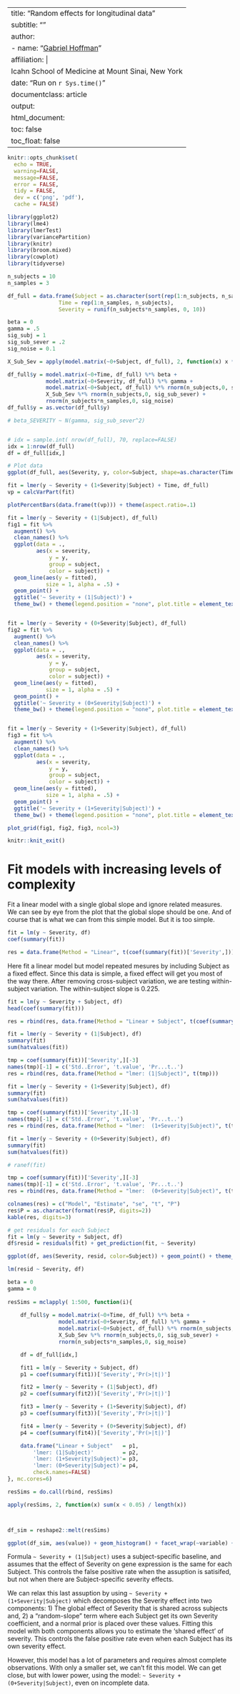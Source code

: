 
---
title: "Random effects for longitudinal data"
subtitle: ""
author:
- name: "[Gabriel Hoffman](http://gabrielhoffman.github.io)"
  affiliation: | 
    Icahn School of Medicine at Mount Sinai, New York
date: "Run on `r Sys.time()`"
documentclass: article
output:
  html_document:
    toc: false
    toc_float: false
---




<!---

cd /Users/gabrielhoffman/workspace/repos/misc_vp


rmarkdown::render("longitudinal_RE.Rmd")




--->

```r
knitr::opts_chunk$set(
  echo = TRUE,
  warning=FALSE,
  message=FALSE,
  error = FALSE,
  tidy = FALSE,
  dev = c('png', 'pdf'),
  cache = FALSE)
```


```r
library(ggplot2)
library(lme4)
library(lmerTest)
library(variancePartition)
library(knitr)
library(broom.mixed)
library(cowplot)
library(tidyverse)

n_subjects = 10
n_samples = 3

df_full = data.frame(Subject = as.character(sort(rep(1:n_subjects, n_samples))),
				Time = rep(1:n_samples, n_subjects),
				Severity = runif(n_subjects*n_samples, 0, 10))

beta = 0
gamma = .5
sig_subj = 1
sig_sub_sever = .2
sig_noise = 0.1

X_Sub_Sev = apply(model.matrix(~0+Subject, df_full), 2, function(x) x * df_full$Severity)

df_full$y = model.matrix(~0+Time, df_full) %*% beta +
			model.matrix(~0+Severity, df_full) %*% gamma +
			model.matrix(~0+Subject, df_full) %*% rnorm(n_subjects,0, sig_subj) + 
			X_Sub_Sev %*% rnorm(n_subjects,0, sig_sub_sever) + 
			rnorm(n_subjects*n_samples,0, sig_noise)
df_full$y = as.vector(df_full$y)

# beta_SEVERITY ~ N(gamma, sig_sub_sever^2)


# idx = sample.int( nrow(df_full), 70, replace=FALSE)
idx = 1:nrow(df_full)
df = df_full[idx,]

# Plot data
ggplot(df_full, aes(Severity, y, color=Subject, shape=as.character(Time))) + geom_point(size=2) + theme_bw() + theme(aspect.ratio=1, legend.position="none")
```

```r
fit = lmer(y ~ Severity + (1+Severity|Subject) + Time, df_full)
vp = calcVarPart(fit)

plotPercentBars(data.frame(t(vp))) + theme(aspect.ratio=.1)
```

```r
fit = lmer(y ~ Severity + (1|Subject), df_full)
fig1 = fit %>% 
  augment() %>% 
  clean_names() %>% 
  ggplot(data = .,
         aes(x = severity,
             y = y,
             group = subject,
             color = subject)) +
  geom_line(aes(y = fitted),
            size = 1, alpha = .5) +
  geom_point() +
  ggtitle('~ Severity + (1|Subject)') +
  theme_bw() + theme(legend.position = "none", plot.title = element_text(hjust = 0.5), aspect.ratio=1)


fit = lmer(y ~ Severity + (0+Severity|Subject), df_full)
fig2 = fit %>% 
  augment() %>% 
  clean_names() %>% 
  ggplot(data = .,
         aes(x = severity,
             y = y,
             group = subject,
             color = subject)) +
  geom_line(aes(y = fitted),
            size = 1, alpha = .5) +
  geom_point() +
  ggtitle('~ Severity + (0+Severity|Subject)') +
  theme_bw() + theme(legend.position = "none", plot.title = element_text(hjust = 0.5), aspect.ratio=1)


fit = lmer(y ~ Severity + (1+Severity|Subject), df_full)
fig3 = fit %>% 
  augment() %>% 
  clean_names() %>% 
  ggplot(data = .,
         aes(x = severity,
             y = y,
             group = subject,
             color = subject)) +
  geom_line(aes(y = fitted),
            size = 1, alpha = .5) +
  geom_point() +
  ggtitle('~ Severity + (1+Severity|Subject)') +
  theme_bw() + theme(legend.position = "none", plot.title = element_text(hjust = 0.5), aspect.ratio=1)

plot_grid(fig1, fig2, fig3, ncol=3)

knitr::knit_exit()
```



# Fit models with increasing levels of complexity

Fit a linear model with a single global slope and ignore related measures.  We can see by eye from the plot that the global slope should be one.  And of course that is what we can from this simple model. But it is too simple.  
```r
fit = lm(y ~ Severity, df)
coef(summary(fit))
```

```r
res = data.frame(Method = "Linear", t(coef(summary(fit))['Severity',]))
```

Here fit a linear model but model repeated mesures by including Subject as a fixed effect.  Since this data is simple, a fixed effect will get you most of the way there.  After removing cross-subject variation, we are testing within-subject variation.  The within-subject slope is 0.225.
```r
fit = lm(y ~ Severity + Subject, df)
head(coef(summary(fit)))
```


```r
res = rbind(res, data.frame(Method = "Linear + Subject", t(coef(summary(fit))['Severity',])))
```


```r
fit = lmer(y ~ Severity + (1|Subject), df)
summary(fit)
sum(hatvalues(fit))
```


```r
tmp = coef(summary(fit))['Severity',][-3]
names(tmp)[-1] = c('Std..Error', 't.value', 'Pr...t..') 
res = rbind(res, data.frame(Method = "lmer: (1|Subject)", t(tmp)))
```

```r
fit = lmer(y ~ Severity + (1+Severity|Subject), df)
summary(fit)
sum(hatvalues(fit))

```

```r
tmp = coef(summary(fit))['Severity',][-3]
names(tmp)[-1] = c('Std..Error', 't.value', 'Pr...t..') 
res = rbind(res, data.frame(Method = "lmer:  (1+Severity|Subject)", t(tmp)))
```

```r
fit = lmer(y ~ Severity + (0+Severity|Subject), df)
summary(fit)
sum(hatvalues(fit))

# ranef(fit)
```





```r
tmp = coef(summary(fit))['Severity',][-3]
names(tmp)[-1] = c('Std..Error', 't.value', 'Pr...t..') 
res = rbind(res, data.frame(Method = "lmer:  (0+Severity|Subject)", t(tmp)))
```


```r
colnames(res) = c("Model", "Estimate", "se", "t", "P")
res$P = as.character(format(res$P, digits=2))
kable(res, digits=3) 
```



```r
# get residuals for each Subject
fit = lm(y ~ Severity + Subject, df)
df$resid = residuals(fit) + get_prediction(fit, ~ Severity)

ggplot(df, aes(Severity, resid, color=Subject)) + geom_point() + theme_bw() + theme(aspect.ratio=1)

lm(resid ~ Severity, df)
```







```r

beta = 0
gamma = 0     
 
resSims = mclapply( 1:500, function(i){
	
	df_full$y = model.matrix(~0+Time, df_full) %*% beta +
				model.matrix(~0+Severity, df_full) %*% gamma +
				model.matrix(~0+Subject, df_full) %*% rnorm(n_subjects,0, sig_subj) + 
				X_Sub_Sev %*% rnorm(n_subjects,0, sig_sub_sever) + 
				rnorm(n_subjects*n_samples,0, sig_noise)

	df = df_full[idx,]

	fit1 = lm(y ~ Severity + Subject, df)
	p1 = coef(summary(fit1))['Severity','Pr(>|t|)']

	fit2 = lmer(y ~ Severity + (1|Subject), df)
	p2 = coef(summary(fit2))['Severity','Pr(>|t|)']

	fit3 = lmer(y ~ Severity + (1+Severity|Subject), df)
	p3 = coef(summary(fit3))['Severity','Pr(>|t|)']

	fit4 = lmer(y ~ Severity + (0+Severity|Subject), df)
	p4 = coef(summary(fit4))['Severity','Pr(>|t|)']

	data.frame("Linear + Subject" 	= p1,
		'lmer: (1|Subject)'			= p2,
		'lmer: (1+Severity|Subject)'= p3,
		'lmer: (0+Severity|Subject)'= p4,
		check.names=FALSE)
}, mc.cores=6)

resSims = do.call(rbind, resSims)

apply(resSims, 2, function(x) sum(x < 0.05) / length(x))



df_sim = reshape2::melt(resSims)

ggplot(df_sim, aes(value)) + geom_histogram() + facet_wrap(~variable) + theme_bw() + theme(aspect.ratio=1)


```


Formula `~ Severity + (1|Subject)` uses a subject-specific baseline, and assumes that the effect of Severity on gene expression is the same for each Subject.  This controls the false positive rate when the assuption is satisifed, but not when there are Subject-specific severity effects.

 We can relax this last assuption by using `~ Severity + (1+Severity|Subject)` which decomposes the Severity effect into two components: 1) The global effect of Severity that is shared across subjects and, 2) a "random-slope" term where each Subject get its own Severity coefficient, and a normal prior is placed over these values.  Fitting this model with both components allows you to estimate the 'shared effect' of severity.  This controls the false positive rate even when each Subject has its own severity effect.  

However, this model has a lot of parameters and requires almost complete observations.  With only a smaller set, we can't fit this model.  We can get close, but with lower power, using the model: `~ Severity + (0+Severity|Subject)`, even on incomplete data.



























